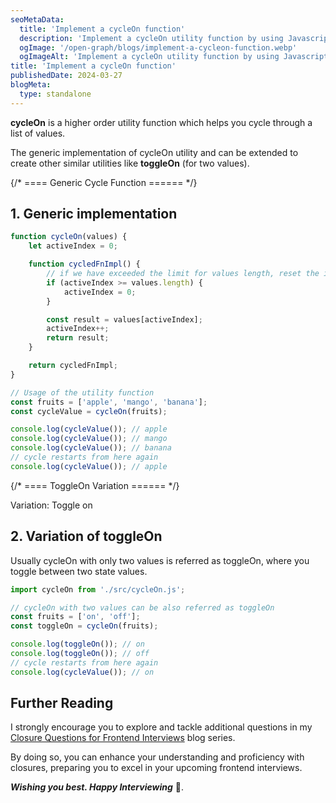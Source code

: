 ```yaml
---
seoMetaData:
  title: 'Implement a cycleOn function'
  description: 'Implement a cycleOn utility function by using Javascript closures.'
  ogImage: '/open-graph/blogs/implement-a-cycleon-function.webp'
  ogImageAlt: 'Implement a cycleOn utility function by using Javascript closures.'
title: 'Implement a cycleOn function'
publishedDate: 2024-03-27
blogMeta:
  type: standalone
---
```


**cycleOn** is a higher order utility function which helps you cycle through a list of values.

The generic implementation of cycleOn utility and can be extended to create other similar utilities like **toggleOn** (for two values).

{/* ==== Generic Cycle Function ====== */}

<section>

## 1. Generic implementation

```js title="./src/cycleOn.js"
function cycleOn(values) {
	let activeIndex = 0;

	function cycledFnImpl() {
		// if we have exceeded the limit for values length, reset the index
		if (activeIndex >= values.length) {
			activeIndex = 0;
		}

		const result = values[activeIndex];
		activeIndex++;
		return result;
	}

	return cycledFnImpl;
}

// Usage of the utility function
const fruits = ['apple', 'mango', 'banana'];
const cycleValue = cycleOn(fruits);

console.log(cycleValue()); // apple
console.log(cycleValue()); // mango
console.log(cycleValue()); // banana
// cycle restarts from here again
console.log(cycleValue()); // apple
```

</section>

{/* ==== ToggleOn Variation ====== */}

<section>

<SubHeading>Variation: Toggle on</SubHeading>
## 2. Variation of toggleOn

Usually cycleOn with only two values is referred as toggleOn, where you toggle between two state values.

```js title="./src/toggleOn.js"
import cycleOn from './src/cycleOn.js';

// cycleOn with two values can be also referred as toggleOn
const fruits = ['on', 'off'];
const toggleOn = cycleOn(fruits);

console.log(toggleOn()); // on
console.log(toggleOn()); // off
// cycle restarts from here again
console.log(cycleValue()); // on
```

</section>

## Further Reading

I strongly encourage you to explore and tackle additional questions in my [Closure Questions for Frontend Interviews](/blog/closure-questions-for-frontend-interviews/ 'Find more question on closures in the closure questions for frontend Interviews blog series') blog series.

By doing so, you can enhance your understanding and proficiency with closures, preparing you to excel in your upcoming frontend interviews.

**_Wishing you best. Happy Interviewing_** 🫡.
